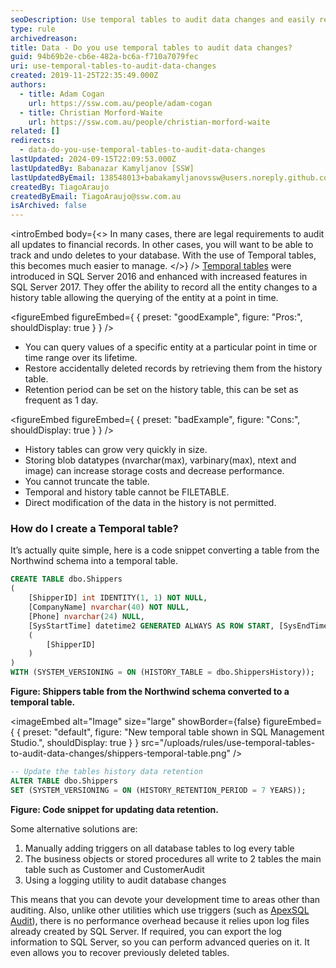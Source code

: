 ```yaml
---
seoDescription: Use temporal tables to audit data changes and easily restore deleted records by querying a history table.
type: rule
archivedreason:
title: Data - Do you use temporal tables to audit data changes?
guid: 94b69b2e-cb6e-482a-bc6a-f710a7079fec
uri: use-temporal-tables-to-audit-data-changes
created: 2019-11-25T22:35:49.000Z
authors:
  - title: Adam Cogan
    url: https://ssw.com.au/people/adam-cogan
  - title: Christian Morford-Waite
    url: https://ssw.com.au/people/christian-morford-waite
related: []
redirects:
  - data-do-you-use-temporal-tables-to-audit-data-changes
lastUpdated: 2024-09-15T22:09:53.000Z
lastUpdatedBy: Babanazar Kamyljanov [SSW]
lastUpdatedByEmail: 138548013+babakamyljanovssw@users.noreply.github.com
createdBy: TiagoAraujo
createdByEmail: TiagoAraujo@ssw.com.au
isArchived: false
---
```


<introEmbed
  body={<>
In many cases, there are legal requirements to audit all updates to financial records. In other cases, you will want to be able to track and undo deletes to your database. With the use of Temporal tables, this becomes much easier to manage.
  </>}
/>
[Temporal tables](https://docs.microsoft.com/en-us/sql/relational-databases/tables/temporal-tables?WT.mc_id=DP-MVP-33518) were introduced in SQL Server 2016 and enhanced with increased features in SQL Server 2017.
They offer the ability to record all the entity changes to a history table allowing the querying of the entity at a point in time.

<figureEmbed figureEmbed={ {
  preset: "goodExample",
  figure: "Pros:",
  shouldDisplay: true
} } />


* You can query values of a specific entity at a particular point in time or time range over its lifetime.
* Restore accidentally deleted records by retrieving them from the history table.
* Retention period can be set on the history table, this can be set as frequent as 1 day.

<figureEmbed figureEmbed={ {
  preset: "badExample",
  figure: "Cons:",
  shouldDisplay: true
} } />


* History tables can grow very quickly in size.
* Storing blob datatypes (nvarchar(max), varbinary(max), ntext and image) can increase storage costs and decrease performance.
* You cannot truncate the table.
* Temporal and history table cannot be FILETABLE.
* Direct modification of the data in the history is not permitted.

### How do I create a Temporal table?

It’s actually quite simple, here is a code snippet converting a table from the Northwind schema into a temporal table.

```sql
CREATE TABLE dbo.Shippers
(
    [ShipperID] int IDENTITY(1, 1) NOT NULL,
    [CompanyName] nvarchar(40) NOT NULL,
    [Phone] nvarchar(24) NULL,
    [SysStartTime] datetime2 GENERATED ALWAYS AS ROW START, [SysEndTime]  datetime2 GENERATED ALWAYS AS ROW END, PERIOD FOR SYSTEM_TIME (SysStartTime, SysEndTime), CONSTRAINT PK_Shippers PRIMARY KEY CLUSTERED
    (
        [ShipperID]
    )
)
WITH (SYSTEM_VERSIONING = ON (HISTORY_TABLE = dbo.ShippersHistory));
```

**Figure: Shippers table from the Northwind schema converted to a temporal table.**


<imageEmbed
  alt="Image"
  size="large"
  showBorder={false}
  figureEmbed={ {
    preset: "default",
    figure: "New temporal table shown in SQL Management Studio.",
    shouldDisplay: true
  } }
  src="/uploads/rules/use-temporal-tables-to-audit-data-changes/shippers-temporal-table.png"
/>

```sql
-- Update the tables history data retention
ALTER TABLE dbo.Shippers
SET (SYSTEM_VERSIONING = ON (HISTORY_RETENTION_PERIOD = 7 YEARS));
```

**Figure: Code snippet for updating data retention.**

Some alternative solutions are:

1. Manually adding triggers on all database tables to log every table
2. The business objects or stored procedures all write to 2 tables the main table such as Customer and CustomerAudit
3. Using a logging utility to audit database changes

This means that you can devote your development time to areas other than auditing. Also, unlike other utilities which use triggers (such as [ApexSQL Audit](https://www.ssw.com.au/ssw/Redirect/ApexSQL.htm)), there is no performance overhead because it relies upon log files already created by SQL Server. If required, you can export the log information to SQL Server, so you can perform advanced queries on it. It even allows you to recover previously deleted tables.
